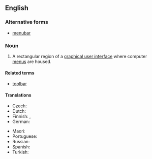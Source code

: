 {{also|menubar}}
==English==
{{wikipedia}}

===Alternative forms===
* [[menubar]]

===Noun===
{{en-noun}}

# {{lb|en|graphical user interface}} A rectangular region of a [[graphical user interface]] where computer [[menu]]s are housed.

====Related terms====
* [[toolbar]]

====Translations====
{{trans-top|rectangular region of a graphical user interface where computer menus are housed}}
* Czech: {{t|cs|panel nabídek|m}}
* Dutch: {{t+|nl|menubalk|m}}
* Finnish: {{t|fi|valikkorivi}}, {{t|fi|valikkopalkki}}
* German: {{t|de|Menüleiste|f}}
{{trans-mid}}
* Maori: {{t|mi|pae tahua}}
* Portuguese: {{t|pt|barra de menu|f}}
* Russian: {{t|ru|строка́ меню́|f}}
* Spanish: {{t|es|barra de menú|f}}
* Turkish: {{t|tr|menü çubuğu}}
{{trans-bottom}}